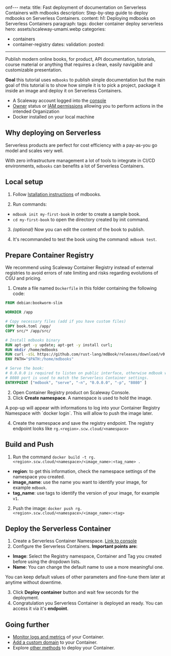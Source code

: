onf---
meta:
  title: Fast deployment of documentation on Serverless Containers with mdbooks
  description: Step-by-step guide to deploy mdbooks on Serverless Containers.
content:
  h1: Deploying mdbooks on Serverless Containers
  paragraph:
tags: docker container deploy serverless
hero: assets/scaleway-umami.webp
categories:
  - containers
  - container-registry
dates:
  validation:
  posted:
---

Publish modern online books, for product, API documentation, tutorials, course material or anything that requires a clean, easily navigable and customizable presentation.

**Goal** this tutorial uses `mdbooks` to publish simple documentation but the main goal of this tutorial is to show how simple it is to
pick a project, package it inside an image and deploy it on Serverless Containers.

<Macro id="requirements" />

- A Scaleway account logged into the [console](https://console.scaleway.com)
- [Owner](/identity-and-access-management/iam/concepts/#owner) status or [IAM permissions](/identity-and-access-management/iam/concepts/#permission) allowing you to perform actions in the intended Organization
- Docker installed on your local machine

## Why deploying on Serverless

Serverless products are perfect for cost efficiency with a pay-as-you go model and scales very well.

With zero infrastructure management a lot of tools to integrate in CI/CD environments, `mdbooks` can benefits a lot of Serverless Containers.

## Local setup

1. Follow [Istallation instructions](https://rust-lang.github.io/mdBook/guide/installation.html) of mdbooks.

2. Run commands:
- `mdbook init my-first-book` in order to create a sample book.
- `cd my-first-book` to open the directory created by init command.

3. *(optional)* Now you can edit the content of the book to publish.

4. It's recommanded to test the book using the command: `mdbook test`.

## Prepare Container Registry

<Message type="note">
  We recommend using Scaleway Container Registry instead of external registries to avoid errors of rate limiting and risks regarding evolutions of CGU and pricing.
</Message>

1. Create a file named `Dockerfile` in this folder containing the following code:

```dockerfile
FROM debian:bookworm-slim

WORKDIR /app

# Copy necessary files (add if you have custom files)
COPY book.toml /app/
COPY src/* /app/src/

# Install mdbooks binary
RUN apt-get -y update; apt-get -y install curl;
RUN mkdir /home/mdbooks
RUN curl -sSL https://github.com/rust-lang/mdBook/releases/download/v0.4.40/mdbook-v0.4.40-x86_64-unknown-linux-gnu.tar.gz | tar -xz --directory=/home/mdbooks
ENV PATH="$PATH:/home/mdbooks"

# Serve the book:
# 0.0.0.0 is required to listen on public interface, otherwise mdbook will only listen for localhost
# 8080 port is used to match the Serverless Container settings.
ENTRYPOINT ["mdbook", "serve", "-n", "0.0.0.0", "-p", "8080" ]
```

2. Open Container Registry product on Scaleway Console.
3. Click **Create namespace**. A namespace is used to hold the image.

<Message type="note">
  A pop-up will appear with informations to log into your Container Registry Namespace with `docker login`. This will allow to push the image later.
</Message>

4. Create the namespace and save the registry endpoint. The registry endpoint looks like `rg.<region>.scw.cloud/<namespace>`

## Build and Push

1. Run the command `docker build -t rg.<region>.scw.cloud/<namespace>/<image_name>:<tag_name> .`
* **region**: to get this information, check the namespace settings of the namespace you created.
* **image_name**: use the name you want to identify your image, for example `mdbook`.
* **tag_name**: use tags to identify the version of your image, for example `v1`.

2. Push the image:
`docker push rg.<region>.scw.cloud/<namespace>/<image_name>:<tag>`

## Deploy the Serverless Container

1. Create a Serverless Container Namespace. [Link to console](https://console.scaleway.com/containers/namespaces/create)
2. Configure the Serverless Containers. **Important points are:**
* **Image**: Select the Registry namespace, Container and Tag you created before using the dropdown lists.
* **Name**: You can change the default name to use a more meaningful one.

You can keep default values of other parameters and fine-tune them later at anytime without downtime.

3. Click **Deploy container** button and wait few seconds for the deployment.
4. Congratulation you Serverless Container is deployed an ready. You can access it via it's **endpoint**.

## Going further

* [Monitor logs and metrics](/serverless/containers/how-to/monitor-container/) of your Container.
* [Add a custom domain](/serverless/containers/how-to/add-a-custom-domain-to-a-container/) to your Container.
* Explore [other methods](/serverless/containers/reference-content/deploy-container/) to deploy your Container.
